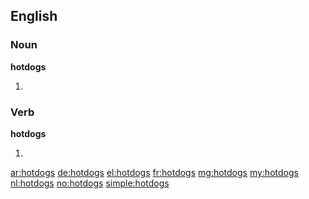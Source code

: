 ==English==

===Noun===
'''hotdogs'''

# {{plural of|hotdog}}

===Verb===
'''hotdogs'''

# {{third-person singular of|hotdog}}

[[ar:hotdogs]]
[[de:hotdogs]]
[[el:hotdogs]]
[[fr:hotdogs]]
[[mg:hotdogs]]
[[my:hotdogs]]
[[nl:hotdogs]]
[[no:hotdogs]]
[[simple:hotdogs]]